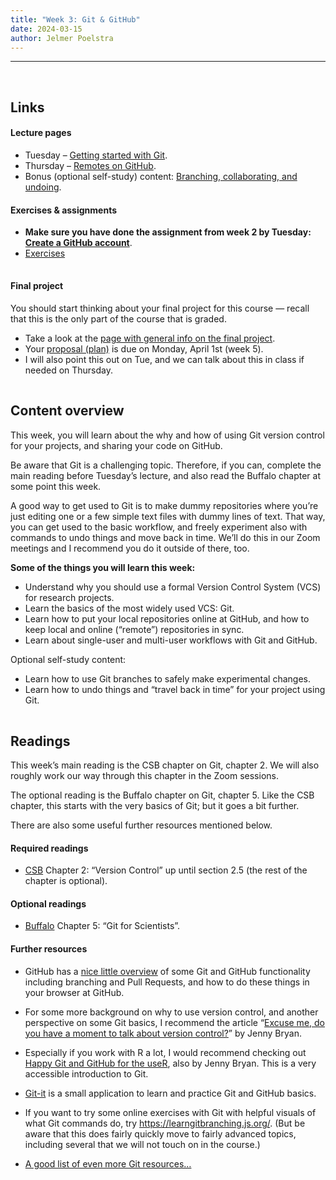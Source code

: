 ```yaml
---
title: "Week 3: Git & GitHub"
date: 2024-03-15
author: Jelmer Poelstra
---
```


---------

<br>

## Links

#### Lecture pages

- Tuesday -- [Getting started with Git](w3_git1.qmd).
- Thursday -- [Remotes on GitHub](w3_git2.qmd).
- Bonus (optional self-study) content:
  [Branching, collaborating, and undoing](w3_git3.qmd).

#### Exercises & assignments

- **Make sure you have done the assignment from week 2 by Tuesday:**
  [**Create a GitHub account**](../week2/w2_github-account.qmd).
- [Exercises](w3_exercises.qmd)

<hr style="height:1pt; visibility:hidden;" />

::: callout-tip
#### Final project
You should start thinking about your final project for this course ---
recall that this is the only part of the course that is graded.

- Take a look at the [page with general info on the final project](../finalproj/info.qmd).
- Your [proposal (plan)](../finalproj/proposal.qmd) is due on Monday, April 1st (week 5).
- I will also point this out on Tue, and we can talk about this in class if needed on Thursday.
:::

<hr style="height:1pt; visibility:hidden;" />

## Content overview

This week, you will learn about the why and how of using Git version control for
your projects, and sharing your code on GitHub.

Be aware that Git is a challenging topic.
Therefore, if you can, complete the main reading before Tuesday's lecture,
and also read the Buffalo chapter at some point this week.

A good way to get used to Git is to make dummy repositories where you're just
editing one or a few simple text files with dummy lines of text.
That way, you can get used to the basic workflow,
and freely experiment also with commands to undo things and move back in time.
We'll do this in our Zoom meetings and I recommend you do it outside of there, too. 

**Some of the things you will learn this week:**

- Understand why you should use a formal Version Control System (VCS) for research projects.
- Learn the basics of the most widely used VCS: Git.
- Learn how to put your local repositories online at GitHub,
  and how to keep local and online ("remote") repositories in sync.
- Learn about single-user and multi-user workflows with Git and GitHub.

Optional self-study content:

- Learn how to use Git branches to safely make experimental changes.
- Learn how to undo things and "travel back in time" for your project using Git.

<hr style="height:1pt; visibility:hidden;" />

## Readings

This week's main reading is the CSB chapter on Git, chapter 2.
We will also roughly work our way through this chapter in the Zoom sessions.

The optional reading is the Buffalo chapter on Git, chapter 5.
Like the CSB chapter, this starts with the very basics of Git; but it goes a bit further.

There are also some useful further resources mentioned below.

#### Required readings

- [CSB](https://library.ohio-state.edu/record=b8624007~S7)
  Chapter 2: "Version Control" up until section 2.5 (the rest of the chapter is optional).
  
#### Optional readings

- [Buffalo](https://library.ohio-state.edu/record=b9490023~S7)
  Chapter 5: "Git for Scientists".
  
#### Further resources

- GitHub has a
  [nice little overview](https://guides.github.com/activities/hello-world/)
  of some Git and GitHub functionality including branching and Pull Requests,
  and how to do these things in your browser at GitHub. 

- For some more background on why to use version control,
  and another perspective on some Git basics,
  I recommend the article
  "[Excuse me, do you have a moment to talk about version control?](https://peerj.com/preprints/3159)"
  by Jenny Bryan.

- Especially if you work with R a lot, I would recommend checking out
  [Happy Git and GitHub for the useR](https://happygitwithr.com/),
  also by Jenny Bryan.
  This is a very accessible introduction to Git.

- [Git-it](https://github.com/jlord/git-it-electron#git-it)
  is a small application to learn and practice Git and GitHub basics.
  
- If you want to try some online exercises with Git with helpful visuals of what
  Git commands do, try <https://learngitbranching.js.org/>.
  (But be aware that this does fairly quickly move to fairly advanced topics,
  including several that we will not touch on in the course.)
  
- [A good list of even more Git resources...](https://gist.github.com/jaseemabid/1321592)
